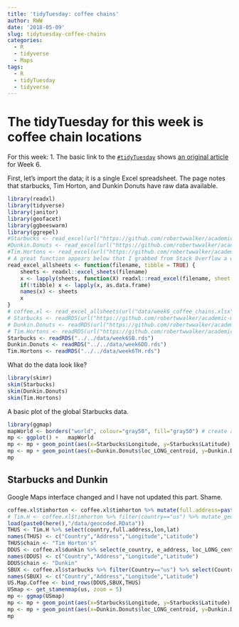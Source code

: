 ```yaml
---
title: 'tidyTuesday: coffee chains'
author: RWW
date: '2018-05-09'
slug: tidytuesday-coffee-chains
categories:
  - R
  - tidyverse
  - Maps
tags:
  - R
  - tidyTuesday
  - tidyverse
---
```


# The tidyTuesday for this week is coffee chain locations

For this week:
1. The basic link to the [`#tidyTuesday`](https://github.com/rfordatascience/tidytuesday) shows [an original article](http://flowingdata.com/2014/03/18/coffee-place-geography/) for Week 6.

First, let's import the data; it is a single Excel spreadsheet.  The page notes that starbucks, Tim Horton, and Dunkin Donuts have raw data available.

```r
library(readxl)
library(tidyverse)
library(janitor)
library(geofacet)
library(ggbeeswarm)
library(ggrepel)
#Starbucks <- read_excel(url("https://github.com/robertwwalker/academic-mymod/raw/master/data/week6_coffee_chains.xlsx"), sheet = "starbucks")
#Dunkin.Donuts <- read_excel(url("https://github.com/robertwwalker/academic-mymod/raw/master/data/week6_coffee_chains.xlsx"), sheet = "dunkin")
#Tim.Hortons <- read_excel(url("https://github.com/robertwwalker/academic-mymod/raw/master/data/week6_coffee_chains.xlsx"), sheet = "timhorton")
# A great function appears below that I grabbed from Stack Overflow a while back.....
read_excel_allsheets <- function(filename, tibble = TRUE) {
    sheets <- readxl::excel_sheets(filename)
    x <- lapply(sheets, function(X) readxl::read_excel(filename, sheet = X))
    if(!tibble) x <- lapply(x, as.data.frame)
    names(x) <- sheets
    x
}
# coffee.xl <- read_excel_allsheets(url("data/week6_coffee_chains.xlsx"))
# Starbucks <- readRDS(url("https://github.com/robertwwalker/academic-mymod/raw/master/data/week6SB.rds"))
# Dunkin.Donuts <- readRDS(url("https://github.com/robertwwalker/academic-mymod/raw/master/data/week6DD.rds"))
# Tim.Hortons <- readRDS(url("https://github.com/robertwwalker/academic-mymod/raw/master/data/week6TH.rds"))
Starbucks <- readRDS("../../data/week6SB.rds")
Dunkin.Donuts <- readRDS("../../data/week6DD.rds")
Tim.Hortons <- readRDS("../../data/week6TH.rds")
```

What do the data look like?

```r
library(skimr)
skim(Starbucks)
skim(Dunkin.Donuts)
skim(Tim.Hortons)
```

A basic plot of the global Starbucks data.

```r
library(ggmap)
mapWorld <- borders("world", colour="gray50", fill="gray50") # create a layer of borders
mp <- ggplot() +   mapWorld
mp <- mp + geom_point(aes(x=Starbucks$Longitude, y=Starbucks$Latitude) ,color="dark green", size=0.5) + xlab("") + ylab("")
mp <- mp + geom_point(aes(x=Dunkin.Donuts$loc_LONG_centroid, y=Dunkin.Donuts$loc_LAT_centroid) ,color="orange", size=0.5) + xlab("") + ylab("")
mp
```

## Starbucks and Dunkin

Google Maps interface changed and I have not updated this part.  Shame.

```r
coffee.xl$timhorton <- coffee.xl$timhorton %>% mutate(full.address=paste(address,city,state,toupper(country),sep=", "))
# Tim.H <- coffee.xl$timhorton %>% filter(country=="us") %>% mutate_geocode(full.address, source="dsk")
load(paste0(here(),"/data/geocoded.RData"))
THUS <- Tim.H %>% select(country,full.address,lon,lat)
names(THUS) <- c("Country","Address","Longitude","Latitude")
THUS$chain <- "Tim Horton's"
DDUS <- coffee.xl$dunkin %>% select(e_country, e_address, loc_LONG_centroid,loc_LAT_centroid)
names(DDUS) <- c("Country","Address","Longitude","Latitude")
DDUS$chain <- "Dunkin"
SBUX <- coffee.xl$starbucks %>% filter(Country=="us") %>% select(Country,`Street Address`,Longitude,Latitude)
names(SBUX) <- c("Country","Address","Longitude","Latitude")
US.Map.Coffee <- bind_rows(DDUS,SBUX,THUS)
USmap <- get_stamenmap(us, zoom = 5)
mp <- ggmap(USmap)
mp <- mp + geom_point(aes(x=Starbucks$Longitude, y=Starbucks$Latitude) ,color="dark green", size=0.5) + xlab("") + ylab("")
mp <- mp + geom_point(aes(x=Dunkin.Donuts$loc_LONG_centroid, y=Dunkin.Donuts$loc_LAT_centroid) ,color="orange", size=0.5) + xlab("") + ylab("")
mp
```

